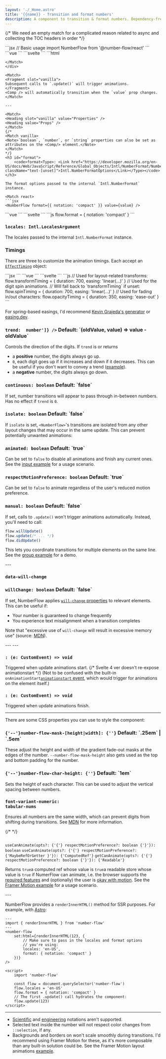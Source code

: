 ```yaml
---
layout: './_Home.astro'
title: '{{name}} - Transition and format numbers'
description: A component to transition & format numbers. Dependency-free. Built on web standards. Accessible. Customizable.
---
```


{/* We need an empty match for a complicated reason related to async and collecting the TOC headers in order */}
<Match>
<Heading class="sr-only" value="Basic usage" />
</Match>

<div className='xl:pre-first-line:hidden first:*:mt-0'>
<Match react>
```jsx
// Basic usage
import NumberFlow from '@number-flow/react'

<NumberFlow value={123} />
```
</Match>
<Match vue>
```vue
<!-- Basic usage -->
<script setup>
import NumberFlow from '@number-flow/vue'
</script>
<template>
	<NumberFlow :value="123" />
</template>
```
</Match>
<Match svelte>
```svelte
<!-- Basic usage -->
<script>
import NumberFlow from '@number-flow/svelte'
</script>

<NumberFlow value={123} />
```
</Match>
<Match vanilla>
```html
<!-- Basic usage -->
<number-flow></number-flow>

<script type="module">
	import 'number-flow' // only needed once per bundle
	// If not using a bundler:
	// import 'https://esm.sh/number-flow'

	const flow = document.querySelector('number-flow')
	// Sets the initial value:
	flow.update(123)
</script>
```
</Match>
</div>

<Match>
<Fragment slot="vanilla">
Subsequent calls to `.update()` will trigger animations.
</Fragment>
<Comp /> will automatically transition when the `value` prop changes.
</Match>

---

<Match>
<Heading slot="vanilla" value="Properties" />
<Heading value="Props" />
</Match>
{/*
<Match vanilla>
<Note>`boolean`, `number`, or `string` properties can also be set as attributes on the <Comp/> element.</Note>
</Match>
*/}
<h3 id="format">
	<code>format<Type>: <Link href="https://developer.mozilla.org/en-US/docs/Web/JavaScript/Reference/Global_Objects/Intl/NumberFormat/NumberFormat#options" className="text-[unset]">Intl.NumberFormatOptions</Link></Type></code>
</h3>

The format options passed to the internal `Intl.NumberFormat` instance.

<Match react>
```jsx
<NumberFlow format={{ notation: 'compact' }} value={value} />
```
</Match>
<Match vue>
```vue
<NumberFlow format="{ notation: 'compact' }" :value />
```
</Match>
<Match svelte>
```svelte
<NumberFlow format={{ notation: 'compact' }} {value} />
```
</Match>
<Match vanilla>
```js
flow.format = { notation: 'compact' }
```
</Match>

<h3 id="locales">
<code>locales<Type>: <Link href="https://developer.mozilla.org/en-US/docs/Web/JavaScript/Reference/Global_Objects/Intl/NumberFormat/NumberFormat#locales" className="text-[unset]">Intl.LocalesArgument</Link></Type></code>
</h3>

The locales passed to the internal `Intl.NumberFormat` instance.

### Timings

There are three <Match vanilla="attributes" default="props" /> to customize the animation timings. Each accept an [`EffectTiming`](https://developer.mozilla.org/en-US/docs/Web/API/AnimationEffect/getTiming#return_value) object:

<TimingsDemo client:visible defaultValue='code'>
<Match react>
```jsx
<NumberFlow
	// Used for layout-related transforms:
	transformTiming={{ duration: 700, easing: 'linear(...)' }}
	// Used for the digit spin animations.
	// Will fall back to `transformTiming` if unset:
	spinTiming={{ duration: 700, easing: 'linear(...)' }}
	// Used for fading in/out characters:
	opacityTiming={{ duration: 350, easing: 'ease-out' }}
/>
```
</Match>
<Match vue>
```vue
<NumberFlow
	:transformTiming="{
		// Used for layout-related transforms:
		duration: 700, easing: 'linear(...)'
	}"
	:spinTiming="{
		// Used for the digit spin animations.
		// Will fall back to `transformTiming` if unset:
		duration: 700, easing: 'linear(...)'
	}"
	:opacityTiming="{
		// Used for fading in/out characters:
		duration: 350, easing: 'ease-out'
	}"
/>
```
</Match>
<Match svelte>
```svelte
<NumberFlow
	transformTiming={{
		// Used for layout-related transforms:
		duration: 700, easing: 'linear(...)'
	}}
	spinTiming={{
		// Used for the digit spin animations.
		// Will fall back to `transformTiming` if unset:
		duration: 700, easing: 'linear(...)'
	}}
	opacityTiming={{
		// Used for fading in/out characters:
		duration: 350, easing: 'ease-out'
	}}
/>
```
</Match>
<Match vanilla>
```js
// Used for layout-related transforms:
flow.transformTiming = {
	duration: 700, easing: 'linear(...)'
}
// Used for the digit spin animations.
// Will fall back to `transformTiming` if unset:
flow.spinTiming = {
	duration: 700, easing: 'linear(...)'
}
// Used for fading in/out characters:
flow.opacityTiming = {
	duration: 350, easing: 'ease-out'
}
```
</Match>
</TimingsDemo>

For spring-based easings, I'd recommend [Kevin Grajeda's generator](https://www.kvin.me/css-springs)
or [easing.dev](https://www.easing.dev/).

<h3>
	<code>trend<Type>: <Union types={['number', '(oldValue: number, value: number) => number']} /></Type></code>
	<Meta>Default: `(oldValue, value) => value - oldValue`</Meta>
</h3>

Controls the direction of the digits. If `trend` is or returns

- a **positive** number, the digits always go up.
- `0`, each digit goes up if it increases and down if it decreases. This can be useful if you
don't want to convey a trend ([example](https://x.com/pontusab/status/1825941664189526067)).
- a **negative** number, the digits always go down.

<TrendDemo client:visible />

<h3 id="continuous">
<Match>
	<code>continuous<Type>: boolean</Type></code>
	<Meta>Default: `false`</Meta>
</Match>
</h3>

If set, number transitions will appear to pass through in-between numbers. Has no effect if `trend` is `0`.

<ContinuousDemo client:visible/>

<Match react>
<h3>
	<code>isolate<Type>: boolean</Type></code>
	<Meta>Default: `false`</Meta>
</h3>

If `isolate` is set, `<NumberFlow>`'s transitions are isolated from any other layout changes
that may occur in the same update. This can prevent potentially unwanted animations:

<IsolateDemo client:visible />
</Match>

<h3>
	<code>animated<Type>: boolean</Type></code>
	<Meta>Default: `true`</Meta>
</h3>

Can be set to `false` to disable all animations and finish any current ones.
See the [input example](/examples/#input) for a usage scenario.

<h3 id="respect-motion-preference">
	<code>respectMotionPreference<Type>: boolean</Type></code>
	<Meta>Default: `true`</Meta>
</h3>

Can be set to `false` to animate regardless of the user's reduced motion preference.

<Match vanilla>
<h3>
	<code>manual<Type>: boolean</Type></code>
	<Meta>Default: `false`</Meta>
</h3>

If set, calls to `.update()` won't trigger animations automatically. Instead, you'll need to call:

```ts
flow.willUpdate()
flow.update(/* ... */)
flow.didUpdate()
```

This lets you coordinate transitions for multiple <Comp/> elements on the same line.
See the [group example](/examples/#group) for a demo.
</Match>


<Match>
<Fragment slot="vanilla">
---
<Heading value="Attributes"/>
<h3><code>data-will-change</code></h3>
</Fragment>
<h3>
	<code>willChange<Type>: boolean</Type></code>
	<Meta>Default: `false`</Meta>
</h3>
</Match>

If set, NumberFlow applies [`will-change` properties](https://developer.mozilla.org/en-US/docs/Web/CSS/will-change) to relevant elements.
This can be useful if:
* Your number is guaranteed to change frequently
* You experience text misalignment when a transition completes

Note that "excessive use of `will-change` will result in excessive memory use" (source: [MDN](https://developer.mozilla.org/en-US/docs/Web/CSS/will-change)).

<Match vue>
---
<Heading value="Emits"/>
</Match>
<Match svelte vanilla>
---
<Heading value="Events"/>
</Match>

<h3><code><Match react="onAnimationsStart" vue="animationsstart" svelte="animationsstart" vanilla="animationsstart" /><Type>: (e: CustomEvent) => void</Type></code></h3>

Triggered when update animations start.
<Match><Fragment slot="svelte" />{/* Svelte 4 ver doesn't re-expose animationstart */}
(Not to be confused with the built-in
<Match><Fragment slot="react">`onAnimationStart`</Fragment>[`animationstart` event](https://developer.mozilla.org/en-US/docs/Web/API/Element/animationstart_event)</Match>, which
would trigger for animations on the <Comp/> element itself.)
</Match>

<h3><code><Match react="onAnimationsFinish" vue="animationsfinish" svelte="animationsfinish" vanilla="animationsfinish" /><Type>: (e: CustomEvent) => void</Type></code></h3>

Triggered when update animations finish.

---

<Match>
<Heading value="Styling" />
</Match>

There are some CSS properties you can use to style the component:

<h3>
	<code>{'--'}number-flow-mask-[height|width]<Type>: {'<length>'}</Type></code>
	<Meta>Default: `.25em` | `.5em`</Meta>
</h3>

These adjust the height and width of the gradient fade-out masks at the edges of the number.
`--number-flow-mask-height` also gets used as the top and bottom padding for the number.

<h3>
	<code>{'--'}number-flow-char-height<Type>: {'<length>'}</Type></code>
	<Meta>Default: `1em`</Meta>
</h3>

Sets the height of each character. This can be used to adjust the vertical 
spacing between numbers.

### <code>font-variant-numeric<span className="text-muted">:</span> tabular-nums</code>

Ensures all numbers are the same width, which can prevent digits from shifting during transitions.
See [MDN](https://developer.mozilla.org/en-US/docs/Web/CSS/font-variant-numeric#numeric-spacing-values) for more information.

{/* <TabularNumsDemo client:visible /> */}

<Match><Fragment slot="vanilla"/>
---

<Match>
<Heading slot="react" value="Hooks" />
<Heading slot="vue" value="Composables" />
<Heading slot="svelte" value="Stores" />
</Match>

<Match as="h3">
<code slot="react">useCanAnimate(opts<Type>?: {'{'} respectMotionPreference?: boolean {'}'}</Type>)<Type>: boolean</Type></code>
<code slot="vue">useCanAnimate(opts<Type>?: {'{'} respectMotionPreference?: {'MaybeRefOrGetter<boolean> }'}</Type>)<Type>: {'ComputedRef<boolean>'}</Type></code>
<code slot="svelte">getCanAnimate(opts<Type>?: {'{'} respectMotionPreference?: boolean {'}'}</Type>)<Type>: {'Readable<boolean>'}</Type></code>
</Match>

Returns <Match react>`true`</Match><Match vue>a computed ref whose value is `true`</Match><Match svelte>a readable store whose value is `true`</Match> if NumerFlow can animate, i.e. the browser supports the [required features](https://caniuse.com/mdn-css_types_mod)
and (optionally) the user is [okay with motion](https://developer.mozilla.org/en-US/docs/Web/CSS/@media/prefers-reduced-motion).
<Match react>See the [Framer Motion example](/examples#framer-motion) for a usage scenario.</Match>

</Match>



<Match vanilla>
---
<Heading value="SSR" />

NumberFlow provides a `renderInnerHTML()` method for SSR purposes. For example, with [Astro](https://astro.build):
```astro
---
import { renderInnerHTML } from 'number-flow'
---
<number-flow
	set:html={renderInnerHTML(123, {
		// Make sure to pass in the locales and format options
		// you're using:
		locales: 'en-US',
		format: { notation: 'compact' }
	})}
/>

<script>
	import 'number-flow'

	const flow = document.querySelector('number-flow')
	flow.locales = 'en-US'
	flow.format = { notation: 'compact' }
	// The first .update() call hydrates the component:
	flow.update(123)
</script>
```
</Match>

---

<Match>
<Heading value="Limitations" />
</Match>

* [Scientific](https://developer.mozilla.org/en-US/docs/Web/JavaScript/Reference/Global_Objects/Intl/NumberFormat/NumberFormat#scientific) and [engineering](https://developer.mozilla.org/en-US/docs/Web/JavaScript/Reference/Global_Objects/Intl/NumberFormat/NumberFormat#engineering) notations aren't supported.
* Selected text inside the number will not respect color changes from `::selection`, if any.
* Backgrounds and borders on <Comp/> won't scale smoothly during transitions.
<Match react>I'd recommend using Framer Motion for these, as it's more composable than any built-in solution could be. See the Framer Motion layout animations [example](/examples#framer-motion).</Match>
